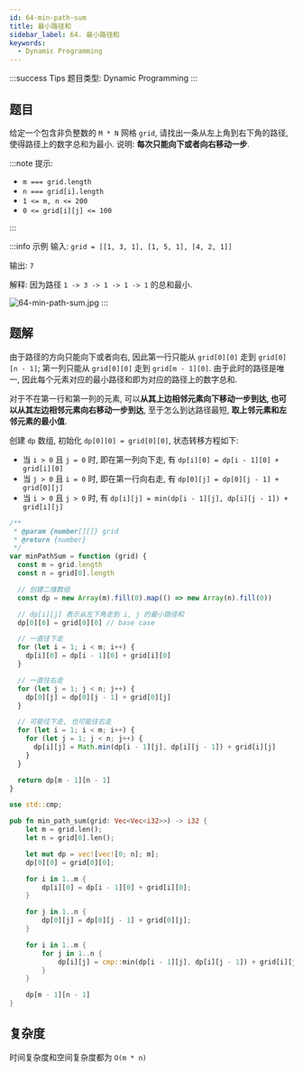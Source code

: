 ```yaml
---
id: 64-min-path-sum
title: 最小路径和
sidebar_label: 64. 最小路径和
keywords:
  - Dynamic Programming
---
```


:::success Tips
题目类型: Dynamic Programming
:::

## 题目

给定一个包含非负整数的 `M * N` 网格 `grid`, 请找出一条从左上角到右下角的路径, 使得路径上的数字总和为最小. 说明: **每次只能向下或者向右移动一步**.

:::note 提示:

- `m === grid.length`
- `n === grid[i].length`
- `1 <= m, n <= 200`
- `0 <= grid[i][j] <= 100`

:::

:::info 示例
输入: `grid = [[1, 3, 1], [1, 5, 1], [4, 2, 1]]`

输出: `7`

解释: 因为路径 `1 -> 3 -> 1 -> 1 -> 1` 的总和最小.

![64-min-path-sum.jpg](../../static/img/64-min-path-sum.jpg)
:::

## 题解

由于路径的方向只能向下或者向右, 因此第一行只能从 `grid[0][0]` 走到 `grid[0][n - 1]`; 第一列只能从 `grid[0][0]` 走到 `grid[m - 1][0]`. 由于此时的路径是唯一, 因此每个元素对应的最小路径和即为对应的路径上的数字总和.

对于不在第一行和第一列的元素, 可以**从其上边相邻元素向下移动一步到达, 也可以从其左边相邻元素向右移动一步到达**, 至于怎么到达路径最短, **取上邻元素和左邻元素的最小值**.

创建 `dp` 数组, 初始化 `dp[0][0] = grid[0][0]`, 状态转移方程如下:

- 当 `i > 0` 且 `j = 0` 时, 即在第一列向下走, 有 `dp[i][0] = dp[i - 1][0] + grid[i][0]`
- 当 `j > 0` 且 `i = 0` 时, 即在第一行向右走, 有 `dp[0][j] = dp[0][j - 1] + grid[0][j]`
- 当 `i > 0` 且 `j > 0` 时, 有 `dp[i][j] = min(dp[i - 1][j], dp[i][j - 1]) + grid[i][j]`


<Tabs>
  <TabItem value="JavaScript" label="JavaScript" default>

```ts
/**
 * @param {number[][]} grid
 * @return {number}
 */
var minPathSum = function (grid) {
  const m = grid.length
  const n = grid[0].length

  // 创建二维数组
  const dp = new Array(m).fill(0).map(() => new Array(n).fill(0))

  // dp[i][j] 表示从左下角走到 i, j 的最小路径和
  dp[0][0] = grid[0][0] // base case

  // 一直往下走
  for (let i = 1; i < m; i++) {
    dp[i][0] = dp[i - 1][0] + grid[i][0]
  }

  // 一直往右走
  for (let j = 1; j < n; j++) {
    dp[0][j] = dp[0][j - 1] + grid[0][j]
  }

  // 可能往下走, 也可能往右走
  for (let i = 1; i < m; i++) {
    for (let j = 1; j < n; j++) {
      dp[i][j] = Math.min(dp[i - 1][j], dp[i][j - 1]) + grid[i][j]
    }
  }

  return dp[m - 1][n - 1]
}
```

</TabItem>
<TabItem value="Rust" label="Rust">

```rust
use std::cmp;

pub fn min_path_sum(grid: Vec<Vec<i32>>) -> i32 {
    let m = grid.len();
    let n = grid[0].len();

    let mut dp = vec![vec![0; n]; m];
    dp[0][0] = grid[0][0];

    for i in 1..m {
        dp[i][0] = dp[i - 1][0] + grid[i][0];
    }

    for j in 1..n {
        dp[0][j] = dp[0][j - 1] + grid[0][j];
    }

    for i in 1..m {
        for j in 1..n {
            dp[i][j] = cmp::min(dp[i - 1][j], dp[i][j - 1]) + grid[i][j];
        }
    }

    dp[m - 1][n - 1]
}
```

</TabItem>
</Tabs>

## 复杂度

时间复杂度和空间复杂度都为 `O(m * n)`
